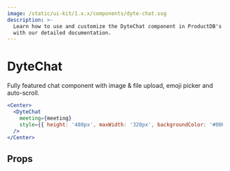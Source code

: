 ```yaml
---
image: /static/ui-kit/1.x.x/components/dyte-chat.svg
description: >-
  Learn how to use and customize the DyteChat component in ProductDB's React UI Kit
  with our detailed documentation.
---
```


# DyteChat

Fully featured chat component with image & file upload, emoji picker and auto-scroll.

```jsx live
<Center>
  <DyteChat
    meeting={meeting}
    style={{ height: '480px', maxWidth: '320px', backgroundColor: '#000' }}
  />
</Center>
```

## Props

<PropsTable of="dyte-chat" />

<head>
  <title>React UI Kit DyteChat</title>
</head>
